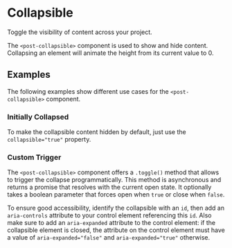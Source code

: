 
<Meta of={CollapsibleStories} />

# Collapsible

<p className="lead">Toggle the visibility of content across your project.</p>

The `<post-collapsible>` component is used to show and hide content.
Collapsing an element will animate the height from its current value to 0.

<Canvas sourceState="shown" of={CollapsibleStories.Default} />
<Controls of={CollapsibleStories.Default} />

## Examples

The following examples show different use cases for the `<post-collapsible>` component.

### Initially Collapsed

To make the collapsible content hidden by default, just use the `collapsible="true"` property.

<Canvas of={CollapsibleStories.InitiallyCollapsed} />

### Custom Trigger

The `<post-collapsible>` component offers a `.toggle()` method that allows to trigger the collapse programmatically.
This method is asynchronous and returns a promise that resolves with the current open state.
It optionally takes a boolean parameter that forces open when `true` or close when `false`.

<Source
  code={SampleCustomTrigger}
  language="typescript"
/>

To ensure good accessibility, identify the collapsible with an `id`,
then add an `aria-controls` attribute to your control element referencing this `id`.
Also make sure to add an `aria-expanded` attribute to the control element:
if the collapsible element is closed, the attribute on the control element must have a value of `aria-expanded="false"`
and `aria-expanded="true"` otherwise.
